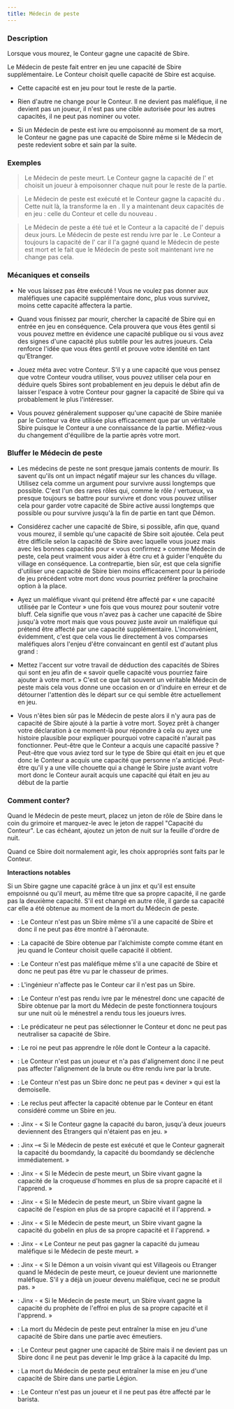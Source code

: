```yaml
---
title: Médecin de peste
---
```



<Role MEDECIN_DE_PESTE header />

### Description

Lorsque vous mourez, le Conteur gagne une capacité de Sbire.

Le Médecin de peste fait entrer en jeu une capacité de Sbire supplémentaire. Le Conteur choisit quelle capacité de Sbire est acquise.

-   Cette capacité est en jeu pour tout le reste de la partie.

-   Rien d'autre ne change pour le Conteur. Il ne devient pas maléfique, il ne devient pas un joueur, il n'est pas une cible autorisée pour les autres capacités, il ne peut pas nominer ou voter.

-   Si un Médecin de peste est ivre ou empoisonné au moment de sa mort, le Conteur ne gagne pas une capacité de Sbire même si le Médecin de peste redevient sobre et sain par la suite.

### Exemples

> Le Médecin de peste meurt. Le Conteur gagne la capacité de l'<Role EMPOISONNEUR /> et choisit un joueur à empoisonner chaque nuit pour le reste de la partie.

> Le Médecin de peste est exécuté et le Conteur gagne la capacité du <Role MANIPULATEUR />. Cette nuit là, la <Role VIEILLE_CHOUETTE /> transforme la <Role SORCIERE /> en <Role MANIPULATEUR />. Il y a maintenant deux capacités de <Role MANIPULATEUR /> en jeu : celle du Conteur et celle du nouveau <Role MANIPULATEUR />.

> Le Médecin de peste a été tué et le Conteur a la capacité de l'<Role ORGUE_DE_BARBARIE /> depuis deux jours. Le Médecin de peste est rendu ivre par le <Role MENESTREL />. Le Conteur a toujours la capacité de l'<Role ORGUE_DE_BARBARIE /> car il l'a gagné quand le Médecin de peste est mort et le fait que le Médecin de peste soit maintenant ivre ne change pas cela.

### Mécaniques et conseils

- Ne vous laissez pas être exécuté ! Vous ne voulez pas donner aux maléfiques une capacité supplémentaire donc, plus vous survivez, moins cette capacité affectera la partie.

- Quand vous finissez par mourir, chercher la capacité de Sbire qui en entrée en jeu en conséquence. Cela prouvera que vous êtes gentil si vous pouvez mettre en évidence une capacité publique ou si vous avez des signes d'une capacité plus subtile pour les autres joueurs. Cela renforce l'idée que vous êtes gentil et prouve votre identité en tant qu'Etranger.

- Jouez méta avec votre Conteur. S'il y a une capacité que vous pensez que votre Conteur voudra utiliser, vous pouvez utiliser cela pour en déduire quels Sbires sont probablement en jeu depuis le début afin de laisser l'espace à votre Conteur pour gagner la capacité de Sbire qui va probablement le plus l'intéresser.

- Vous pouvez généralement supposer qu'une capacité de Sbire maniée par le Conteur va être utilisée plus efficacement que par un véritable Sbire puisque le Conteur a une connaissance de la partie. Méfiez-vous du changement d'équilibre de la partie après votre mort.

### Bluffer le Médecin de peste

- Les médecins de peste ne sont presque jamais contents de mourir. Ils savent qu'ils ont un impact négatif majeur sur les chances du village. Utilisez cela comme un argument pour survivre aussi longtemps que possible. C'est l'un des rares rôles qui, comme le rôle / vertueux, va presque toujours se battre pour survivre et donc vous pouvez utiliser cela pour garder votre capacité de Sbire active aussi longtemps que possible ou pour survivre jusqu'à la fin de partie en tant que Démon.

- Considérez cacher une capacité de Sbire, si possible, afin que, quand vous mourez, il semble qu'une capacité de Sbire soit ajoutée. Cela peut être difficile selon la capacité de Sbire avec laquelle vous jouez mais avec les bonnes capacités pour « vous confirmez » comme Médecin de peste, cela peut vraiment vous aider à être cru et à guider l'enquête du village en conséquence. La contrepartie, bien sûr, est que cela signifie d'utiliser une capacité de Sbire bien moins efficacement pour la période de jeu précédent votre mort donc vous pourriez préférer la prochaine option à la place.

- Ayez un maléfique vivant qui prétend être affecté par « une capacité utilisée par le Conteur » une fois que vous mourez pour soutenir votre bluff. Cela signifie que vous n'avez pas à cacher une capacité de Sbire jusqu'à votre mort mais que vous pouvez juste avoir un maléfique qui prétend être affecté par une capacité supplémentaire. L'inconvénient, évidemment, c'est que cela vous lie directement à vos comparses maléfiques alors l'enjeu d'être convaincant en gentil est d'autant plus grand :

- Mettez l'accent sur votre travail de déduction des capacités de Sbires qui sont en jeu afin de « savoir quelle capacité vous pourriez faire ajouter à votre mort. » C'est ce que fait souvent un véritable Médecin de peste mais cela vous donne une occasion en or d'induire en erreur et de détourner l'attention dès le départ sur ce qui semble être actuellement en jeu.

- Vous n'êtes bien sûr pas le Médecin de peste alors il n'y aura pas de capacité de Sbire ajouté à la partie à votre mort. Soyez prêt à changer votre déclaration à ce moment-là pour répondre à cela ou ayez une histoire plausible pour expliquer pourquoi votre capacité n'aurait pas fonctionner. Peut-être que le Conteur a acquis une capacité passive ? Peut-être que vous aviez tord sur le type de Sbire qui était en jeu et que donc le Conteur a acquis une capacité que personne n'a anticipé. Peut-être qu'il y a une ville chouette qui a changé le Sbire juste avant votre mort donc le Conteur aurait acquis une capacité qui était en jeu au début de la partie

### Comment conter?

Quand le Médecin de peste meurt, placez un jeton de rôle de Sbire dans le coin du grimoire et marquez-le avec le jeton de rappel "Capacité du Conteur". Le cas échéant, ajoutez un jeton de nuit sur la feuille d'ordre de nuit.

Quand ce Sbire doit normalement agir, les choix appropriés sont faits par le Conteur.

**Interactions notables**

Si un Sbire gagne une capacité grâce à un jinx et qu'il est ensuite empoisnné ou qu'il meurt, au même titre que sa propre capacité, il ne garde pas la deuxième capacité. S'il est changé en autre rôle, il garde sa capacité car elle a été obtenue au moment de la mort du Médecin de peste.

- <Role AERONAUTE /> : Le Conteur n'est pas un Sbire même s'il a une capacité de Sbire et donc il ne peut pas être montré à l'aéronaute.

- <Role ALCHIMISTE /> : La capacité de Sbire obtenue par l'alchimiste compte comme étant en jeu quand le Conteur choisit quelle capacité il obtient.

- <Role CHASSEUR_DE_PRIMES /> : Le Conteur n'est pas maléfique même s'il a une capacité de Sbire et donc ne peut pas être vu par le chasseur de primes.

- <Role INGENIEUR /> : L'ingénieur n'affecte pas le Conteur car il n'est pas un Sbire.

- <Role MENESTREL /> : Le Conteur n'est pas rendu ivre par le ménestrel donc une capacité de Sbire obtenue par la mort du Médecin de peste fonctionnera toujours sur une nuit où le ménestrel a rendu tous les joueurs ivres.

- <Role PREDICATEUR /> : Le prédicateur ne peut pas sélectionner le Conteur et donc ne peut pas neutraliser sa capacité de Sbire.

- <Role ROI /> : Le roi ne peut pas apprendre le rôle dont le Conteur a la capacité.

- <Role BRUTE /> : Le Conteur n'est pas un joueur et n'a pas d'alignement donc il ne peut pas affecter l'alignement de la brute ou être rendu ivre par la brute.

- <Role DEMOISELLE /> : Le Conteur n'est pas un Sbire donc ne peut pas « deviner » qui est la demoiselle.

- <Role RECLUS /> : Le reclus peut affecter la capacité obtenue par le Conteur en étant considéré comme un Sbire en jeu.

- <Role BARON /> : Jinx - « Si le Conteur gagne la capacité du baron, jusqu'à deux joueurs deviennent des Etrangers qui n'étaient pas en jeu. »

- <Role BOOMDANDY /> : Jinx –«  Si le Médecin de peste est exécuté et que le Conteur gagnerait la capacité du boomdandy, la capacité du boomdandy se déclenche immédiatement. »

- <Role CROQUEUSE_D_HOMMES /> : Jinx - « Si le Médecin de peste meurt, un Sbire vivant gagne la capacité de la croqueuse d'hommes en plus de sa propre capacité et il l'apprend. »

- <Role ESPION /> : Jinx - « Si le Médecin de peste meurt, un Sbire vivant gagne la capacité de l'espion en plus de sa propre capacité et il l'apprend. »

- <Role GOBELIN /> : Jinx - « Si le Médecin de peste meurt, un Sbire vivant gagne la capacité du gobelin en plus de sa propre capacité et il l'apprend. »

- <Role JUMEAU_MALEFIQUE /> : Jinx - « Le Conteur ne peut pas gagner la capacité du jumeau maléfique si le Médecin de peste meurt. »

- <Role MARIONNETTE /> : Jinx - « Si le Démon a un voisin vivant qui est Villageois ou Etranger quand le Médecin de peste meurt, ce joueur devient une marionnette maléfique. S'il y a déjà un joueur devenu maléfique, ceci ne se produit pas. »

- <Role PROPHETE_DE_L_EFFROI /> : Jinx - « Si le Médecin de peste meurt, un Sbire vivant gagne la capacité du prophète de l'effroi en plus de sa propre capacité et il l'apprend. »

- <Role EMEUTIER /> : La mort du Médecin de peste peut entraîner la mise en jeu d'une capacité de Sbire dans une partie avec émeutiers.

- <Role IMP /> : Le Conteur peut gagner une capacité de Sbire mais il ne devient pas un Sbire donc il ne peut pas devenir le Imp grâce à la capacité du Imp.

- <Role LEGION /> : La mort du Médecin de peste peut entraîner la mise en jeu d'une capacité de Sbire dans une partie Légion.
 
- <Role BARISTA /> : Le Conteur n'est pas un joueur et il ne peut pas être affecté par le barista.
